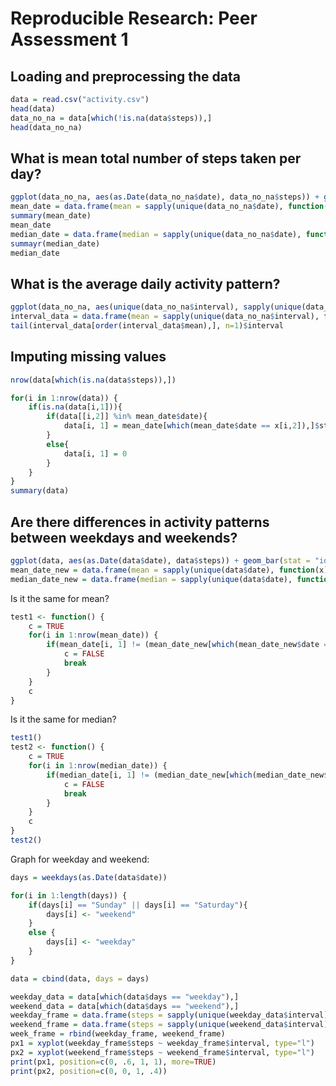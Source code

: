 # Reproducible Research: Peer Assessment 1


## Loading and preprocessing the data
```r
data = read.csv("activity.csv")
head(data)
data_no_na = data[which(!is.na(data$steps)),]
head(data_no_na)
```
## What is mean total number of steps taken per day?

```r
ggplot(data_no_na, aes(as.Date(data_no_na$date), data_no_na$steps)) + geom_bar(stat = "identity") + scale_x_date(breaks = "7 days", labels=date_format("%Y-%m-%d")) + xlab("Date") + ylab("Steps")
mean_date = data.frame(mean = sapply(unique(data_no_na$date), function(x) mean(data_no_na[which(data_no_na$date == x),]$steps)), date = unique(data_no_na$date))
summary(mean_date)
mean_date
median_date = data.frame(median = sapply(unique(data_no_na$date), function(x) median(data_no_na[which(data_no_na$date == x),]$steps)), date = unique(data_no_na$date))
summayr(median_date)
median_date
```
## What is the average daily activity pattern?
```r
ggplot(data_no_na, aes(unique(data_no_na$interval), sapply(unique(data_no_na$interval), function(x) mean(data_no_na[which(data_no_na$interval == x),]$steps)))) + geom_line(stat = "identity") + xlab("Date") + ylab("Steps")
interval_data = data.frame(mean = sapply(unique(data_no_na$interval), function(x) mean(data_no_na[which(data_no_na$interval == x),]$steps)), interval = unique(data_no_na$interval))
tail(interval_data[order(interval_data$mean),], n=1)$interval
```
## Imputing missing values
```r
nrow(data[which(is.na(data$steps)),])

for(i in 1:nrow(data)) {
    if(is.na(data[i,1])){
        if(data[[i,2]] %in% mean_date$date){
            data[i, 1] = mean_date[which(mean_date$date == x[i,2]),]$steps
        }
        else{
            data[i, 1] = 0
        }
    }        
}
summary(data)
```
## Are there differences in activity patterns between weekdays and weekends?
```r
ggplot(data, aes(as.Date(data$date), data$steps)) + geom_bar(stat = "identity") + scale_x_date(breaks = "7 days", labels=date_format("%Y-%m-%d")) + xlab("Date") + ylab("Steps")
mean_date_new = data.frame(mean = sapply(unique(data$date), function(x) mean(data[which(data$date == x),]$steps)), date = unique(data$date))
median_date_new = data.frame(median = sapply(unique(data$date), function(x) median(data[which(data$date == x),]$steps)), date = unique(data$date))
```
Is it the same for mean?
```r
test1 <- function() {
    c = TRUE
    for(i in 1:nrow(mean_date)) {
        if(mean_date[i, 1] != (mean_date_new[which(mean_date_new$date == mean_date[i, 2]),]$mean)){
            c = FALSE
            break
        }
    }
    c
}
```
Is it the same for median?
```r
test1()
test2 <- function() {
    c = TRUE
    for(i in 1:nrow(median_date)) {
        if(median_date[i, 1] != (median_date_new[which(median_date_new$date == median_date[i, 2]),]$median)){
            c = FALSE
            break
        }
    }
    c
}
test2()
```

Graph for weekday and weekend:
```r
days = weekdays(as.Date(data$date))

for(i in 1:length(days)) {
    if(days[i] == "Sunday" || days[i] == "Saturday"){
        days[i] <- "weekend"
    }
    else {
        days[i] <- "weekday"
    }
}

data = cbind(data, days = days)

weekday_data = data[which(data$days == "weekday"),]
weekend_data = data[which(data$days == "weekend"),]
weekday_frame = data.frame(steps = sapply(unique(weekday_data$interval), function(x) mean(weekday_data[which(weekday_data$interval == x),]$steps)), interval = unique(weekday_data$interval))
weekend_frame = data.frame(steps = sapply(unique(weekend_data$interval), function(x) mean(weekend_data[which(weekend_data$interval == x),]$steps)), interval = unique(weekend_data$interval))
week_frame = rbind(weekday_frame, weekend_frame)
px1 = xyplot(weekday_frame$steps ~ weekday_frame$interval, type="l")
px2 = xyplot(weekend_frame$steps ~ weekend_frame$interval, type="l")
print(px1, position=c(0, .6, 1, 1), more=TRUE)
print(px2, position=c(0, 0, 1, .4))
```